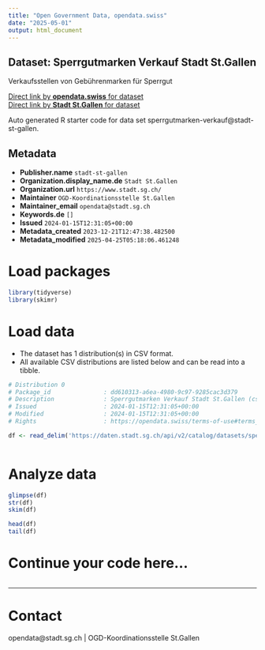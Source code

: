 ```yaml
---
title: "Open Government Data, opendata.swiss"
date: "2025-05-01"
output: html_document
---
```


## Dataset: Sperrgutmarken Verkauf Stadt St.Gallen

Verkaufsstellen von Gebührenmarken für Sperrgut

[Direct link by **opendata.swiss** for dataset](https://opendata.swiss/de/dataset/sperrgutmarken-verkauf)<br>
[Direct link by **Stadt St.Gallen** for dataset](https://daten.stadt.sg.ch/explore/dataset/sperrgutmarken-verkauf/)

Auto generated R starter code for data set sperrgutmarken-verkauf@stadt-st-gallen.

## Metadata

- **Publisher.name** `stadt-st-gallen`
- **Organization.display_name.de** `Stadt St.Gallen`
- **Organization.url** `https://www.stadt.sg.ch/`
- **Maintainer** `OGD-Koordinationsstelle St.Gallen`
- **Maintainer_email** `opendata@stadt.sg.ch`
- **Keywords.de** `[]`
- **Issued** `2024-01-15T12:31:05+00:00`
- **Metadata_created** `2023-12-21T12:47:38.482500`
- **Metadata_modified** `2025-04-25T05:18:06.461248`


# Load packages

```r

library(tidyverse)
library(skimr)

```

# Load data

-   The dataset has 1 distribution(s) in CSV format.
-   All available CSV distributions are listed below and can be read into a tibble.

```r

# Distribution 0
# Package_id               : dd610313-a6ea-4980-9c97-9285cac3d379
# Description              : Sperrgutmarken Verkauf Stadt St.Gallen (csv)
# Issued                   : 2024-01-15T12:31:05+00:00
# Modified                 : 2024-01-15T12:31:05+00:00
# Rights                   : https://opendata.swiss/terms-of-use#terms_by

df <- read_delim('https://daten.stadt.sg.ch/api/v2/catalog/datasets/sperrgutmarken-verkauf/exports/csv?use_labels=true')



```

# Analyze data

```r

glimpse(df)
str(df)
skim(df)

head(df)
tail(df)

```

# Continue your code here...

```r

```

------------------------------------------------------------------------

# Contact

opendata@stadt.sg.ch | OGD-Koordinationsstelle St.Gallen
